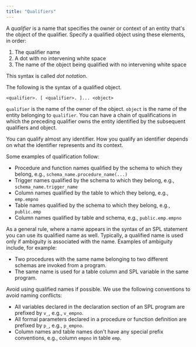 ```yaml
---
title: "Qualifiers"
---
```


<div id="qualifiers" class="registered_link"></div>

A *qualifier* is a name that specifies the owner or context of an entity that's the object of the qualifier. Specify a qualified object using these elements, in order:

1. The qualifier name 
2. A dot with no intervening white space
3. The name of the object being qualified with no intervening white space

This syntax is called *dot notation*.

The following is the syntax of a qualified object.

```text
<qualifier>. [ <qualifier>. ]... <object>
```

`qualifier` is the name of the owner of the object. `object` is the name of the entity belonging to `qualifier`. You can have a chain of qualifications in which the preceding qualifier owns the entity identified by the subsequent qualifiers and object.

You can qualify almost any identifier. How you qualify an identifier depends on what the identifier represents and its context.

Some examples of qualification follow:

-   Procedure and function names qualified by the schema to which they belong, e.g., `schema_name.procedure_name(...)`
-   Trigger names qualified by the schema to which they belong, e.g., `schema_name.trigger_name`
-   Column names qualified by the table to which they belong, e.g., `emp.empno`
-   Table names qualified by the schema to which they belong, e.g., `public.emp`
-   Column names qualified by table and schema, e.g., `public.emp.empno`

As a general rule, where a name appears in the syntax of an SPL statement you can use its qualified name as well. Typically, a qualified name is used only if ambiguity is associated with the name. Examples of ambiguity include, for example:

-  Two procedures with the same name belonging to two different schemas are invoked from a program.
-  The same name is used for a table column and SPL variable in the same program.

Avoid using qualified names if possible. We use the following conventions to avoid naming conflicts:

-   All variables declared in the declaration section of an SPL program are prefixed by `v_`, e.g., `v_empno`.
-   All formal parameters declared in a procedure or function definition are prefixed by `p_`, e.g., `p_empno`.
-   Column names and table names don't have any special prefix conventions, e.g., column `empno` in table `emp`.
